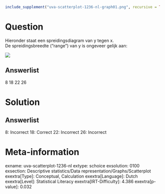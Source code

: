 ```r
include_supplement("uva-scatterplot-1236-nl-graph01.png", recursive = TRUE)
```

Question
========

Hieronder staat een spreidingsdiagram van y tegen x.\
De spreidingsbreedte ("range") van y is ongeveer gelijk aan:

![](uva-scatterplot-1236-nl-graph01.png)

Answerlist
----------

8
18
22
26

Solution
========

Answerlist
----------

8: Incorrect
18: Correct
22: Incorrect
26: Incorrect

Meta-information
================
exname: uva-scatterplot-1236-nl
extype: schoice
exsolution: 0100
exsection: Descriptive statistics/Data representation/Graphs/Scatterplot
exextra[Type]: Conceptual, Calculation
exextra[Language]: Dutch
exextra[Level]: Statistical Literacy
exextra[IRT-Difficulty]: 4.386
exextra[p-value]: 0.032
